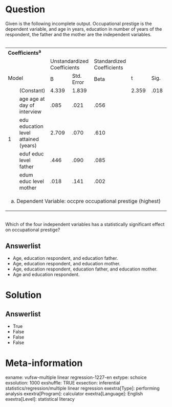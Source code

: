 Question
========
Given is the following incomplete output. Occupational prestige is the
dependent variable, and age in years, education in number of years of
the respondent, the father and the mother are the independent
variables.  
   
  

<table class="fr-alternate-rows tvcss_2 tvcss_3" style="width:100%;">
<colgroup>
<col style="width: 14%" />
<col style="width: 14%" />
<col style="width: 14%" />
<col style="width: 14%" />
<col style="width: 14%" />
<col style="width: 14%" />
<col style="width: 14%" />
</colgroup>
<tbody>
<tr class="odd">
<td colspan="7"
class="tvcss_4 tvcss_5"><strong>Coefficients</strong><sup><strong>a</strong></sup><br />
</td>
</tr>
<tr class="even">
<td colspan="2" rowspan="2" class="tvcss_6"><br />
<br />
Model<br />
</td>
<td colspan="2" class="tvcss_7 tvcss_5">Unstandardized
Coefficients<br />
</td>
<td class="tvcss_8 tvcss_5">Standardized Coefficients<br />
</td>
<td rowspan="2" class="tvcss_9 tvcss_5"><br />
<br />
t<br />
</td>
<td rowspan="2" class="tvcss_10 tvcss_5"><br />
<br />
Sig.<br />
</td>
</tr>
<tr class="odd">
<td class="tvcss_11 tvcss_5">B<br />
</td>
<td class="tvcss_12 tvcss_5">Std. Error<br />
</td>
<td class="tvcss_13 tvcss_5">Beta<br />
</td>
</tr>
<tr class="even">
<td rowspan="5" class="tvcss_14 tvcss_15">1<br />
</td>
<td class="tvcss_16">(Constant)<br />
</td>
<td class="tvcss_11 tvcss_5">4.339<br />
</td>
<td class="tvcss_12 tvcss_5">1.839<br />
</td>
<td class="tvcss_13 tvcss_5"><br />
</td>
<td class="tvcss_17 tvcss_5">2.359<br />
</td>
<td class="tvcss_18 tvcss_5">.018<br />
</td>
</tr>
<tr class="odd">
<td class="tvcss_16">age age at day of interview<br />
</td>
<td class="tvcss_11 tvcss_5">.085<br />
</td>
<td class="tvcss_12 tvcss_5">.021<br />
</td>
<td class="tvcss_13 tvcss_5">.056<br />
</td>
<td class="tvcss_17"><br />
</td>
<td class="tvcss_18"><br />
</td>
</tr>
<tr class="even">
<td class="tvcss_16">edu education level attained (years)<br />
</td>
<td class="tvcss_11 tvcss_5">2.709<br />
</td>
<td class="tvcss_12 tvcss_5">.070<br />
</td>
<td class="tvcss_13 tvcss_5">.610<br />
</td>
<td class="tvcss_17"><br />
</td>
<td class="tvcss_18"><br />
</td>
</tr>
<tr class="odd">
<td class="tvcss_16">eduf educ level father<br />
</td>
<td class="tvcss_11 tvcss_5">.446<br />
</td>
<td class="tvcss_12 tvcss_5">.090<br />
</td>
<td class="tvcss_13 tvcss_5">.085<br />
</td>
<td class="tvcss_17"><br />
</td>
<td class="tvcss_18"><br />
</td>
</tr>
<tr class="even">
<td class="tvcss_16">edum educ level mother<br />
</td>
<td class="tvcss_11 tvcss_5">.018<br />
</td>
<td class="tvcss_12 tvcss_5">.141<br />
</td>
<td class="tvcss_13 tvcss_5">.002<br />
</td>
<td class="tvcss_17"><br />
</td>
<td class="tvcss_18"><br />
</td>
</tr>
<tr class="odd">
<td colspan="7" class="tvcss_4">a. Dependent Variable: occpre
occupational prestige (highest)<br />
</td>
</tr>
</tbody>
</table>

   
Which of the four independent variables has a statistically significant
effect on occupational prestige?

Answerlist
----------
* Age, education respondent, and education father.
* Age, education respondent, and education mother.
* Age, education respondent, education father, and education mother.
* Age and education respondent.

Solution
========










Answerlist
----------
* True
* False
* False
* False

Meta-information
================
exname: vufsw-multiple linear regression-1227-en
extype: schoice
exsolution: 1000
exshuffle: TRUE
exsection: inferential statistics/regression/multiple linear regression
exextra[Type]: performing analysis
exextra[Program]: calculator
exextra[Language]: English
exextra[Level]: statistical literacy

